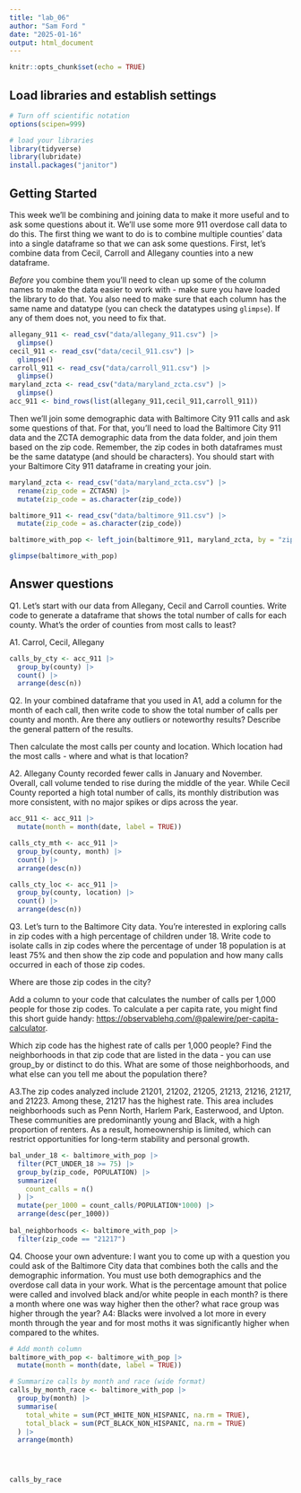 ```yaml
---
title: "lab_06"
author: "Sam Ford "
date: "2025-01-16"
output: html_document
---
```


```r
knitr::opts_chunk$set(echo = TRUE)
```

## Load libraries and establish settings

```r
# Turn off scientific notation
options(scipen=999)

# load your libraries
library(tidyverse)
library(lubridate)
install.packages("janitor")

```

## Getting Started

This week we'll be combining and joining data to make it more useful and to ask some questions about it. We'll use some more 911 overdose call data to do this. The first thing we want to do is to combine multiple counties' data into a single dataframe so that we can ask some questions. First, let's combine data from Cecil, Carroll and Allegany counties into a new dataframe.

*Before* you combine them you'll need to clean up some of the column names to make the data easier to work with - make sure you have loaded the library to do that. You also need to make sure that each column has the same name and datatype (you can check the datatypes using `glimpse`). If any of them does not, you need to fix that.

```r
allegany_911 <- read_csv("data/allegany_911.csv") |>
  glimpse()
cecil_911 <- read_csv("data/cecil_911.csv") |>
  glimpse()
carroll_911 <- read_csv("data/carroll_911.csv") |>
  glimpse()
maryland_zcta <- read_csv("data/maryland_zcta.csv") |>
  glimpse()
acc_911 <- bind_rows(list(allegany_911,cecil_911,carroll_911))
```

Then we'll join some demographic data with Baltimore City 911 calls and ask some questions of that. For that, you'll need to load the Baltimore City 911 data and the ZCTA demographic data from the data folder, and join them based on the zip code. Remember, the zip codes in both dataframes must be the same datatype (and should be characters). You should start with your Baltimore City 911 dataframe in creating your join.

```r
maryland_zcta <- read_csv("data/maryland_zcta.csv") |>
  rename(zip_code = ZCTA5N) |>
  mutate(zip_code = as.character(zip_code))

baltimore_911 <- read_csv("data/baltimore_911.csv") |>
  mutate(zip_code = as.character(zip_code))

baltimore_with_pop <- left_join(baltimore_911, maryland_zcta, by = "zip_code")

glimpse(baltimore_with_pop)


```

## Answer questions

Q1. Let's start with our data from Allegany, Cecil and Carroll counties. Write code to generate a dataframe that shows the total number of calls for each county. What's the order of counties from most calls to least?

A1.
Carrol, Cecil, Allegany
```r
calls_by_cty <- acc_911 |>
  group_by(county) |>
  count() |>
  arrange(desc(n))
```


Q2. In your combined dataframe that you used in A1, add a column for the month of each call, then write code to show the total number of calls per county and month. Are there any outliers or noteworthy results? Describe the general pattern of the results.

Then calculate the most calls per county and location. Which location had the most calls - where and what is that location?

A2. Allegany County recorded  fewer calls in January and November. Overall, call volume tended to rise during the middle of the year. While Cecil County reported a high total number of calls, its monthly distribution was more consistent, with no major spikes or dips across the year.

```r
acc_911 <- acc_911 |>
  mutate(month = month(date, label = TRUE))

calls_cty_mth <- acc_911 |>
  group_by(county, month) |>
  count() |>
  arrange(desc(n))

calls_cty_loc <- acc_911 |>
  group_by(county, location) |> 
  count() |> 
  arrange(desc(n))

```

Q3. Let's turn to the Baltimore City data. You're interested in exploring calls in zip codes with a high percentage of children under 18. Write code to isolate calls in zip codes where the percentage of under 18 population is at least 75% and then show the zip code and population and how many calls occurred in each of those zip codes.

Where are those zip codes in the city?

Add a column to your code that calculates the number of calls per 1,000 people for those zip codes. To calculate a per capita rate, you might find this short guide handy: [https://observablehq.com/\@palewire/per-capita-calculator](https://observablehq.com/@palewire/per-capita-calculator){.uri}.

Which zip code has the highest rate of calls per 1,000 people? Find the neighborhoods in that zip code that are listed in the data - you can use group_by or distinct to do this. What are some of those neighborhoods, and what else can you tell me about the population there?

A3.The zip codes analyzed include 21201, 21202, 21205, 21213, 21216, 21217, and 21223.
Among these, 21217 has the highest rate.
This area includes neighborhoods such as Penn North, Harlem Park, Easterwood, and Upton. These communities are predominantly young and Black, with a high proportion of renters. As a result, homeownership is limited, which can restrict opportunities for long-term stability and personal growth.

```r
bal_under_18 <- baltimore_with_pop |>
  filter(PCT_UNDER_18 >= 75) |>
  group_by(zip_code, POPULATION) |>
  summarize(
    count_calls = n()
  ) |>
  mutate(per_1000 = count_calls/POPULATION*1000) |>
  arrange(desc(per_1000))
  
bal_neighborhoods <- baltimore_with_pop |>
  filter(zip_code == "21217") 
```

Q4. Choose your own adventure: I want you to come up with a question you could ask of the Baltimore City data that combines both the calls and the demographic information. You must use both demographics and the overdose call data in your work.
What is the percentage amount that police were called and involved black and/or white people in each month? is there a month where one was way higher then the other? what race group was higher through the year?
A4: Blacks were involved a lot more in every month through the year and for most moths it was significantly higher when compared to the whites.

```r

# Add month column
baltimore_with_pop <- baltimore_with_pop |>
  mutate(month = month(date, label = TRUE))

# Summarize calls by month and race (wide format)
calls_by_month_race <- baltimore_with_pop |>
  group_by(month) |>
  summarise(
    total_white = sum(PCT_WHITE_NON_HISPANIC, na.rm = TRUE),
    total_black = sum(PCT_BLACK_NON_HISPANIC, na.rm = TRUE)
  ) |>
  arrange(month)




calls_by_race

```
